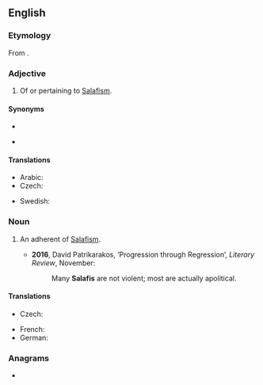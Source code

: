 ==English==
{{wikipedia}}

===Etymology===
From {{bor|en|ar|سَلَفِيّ}}.

===Adjective===
{{en-adj|-}}

# {{lb|en|Islam}} Of or pertaining to [[Salafism]].

====Synonyms====
* {{l|en|Wahhabi}}
* {{l|en|Nasibi}} {{qualifier|derogatory}}

====Translations====
{{trans-top|of or pertaining to Salafism}}
* Arabic: {{t|ar|سَلَفِيّ|m}}
* Czech: {{t|cs|salafistický}}
{{trans-mid}}
* Swedish: {{t|sv|salafistisk}}
{{trans-bottom}}

===Noun===
{{en-noun}}

# {{lb|en|Islam}} An adherent of [[Salafism]].
#*'''2016''', David Patrikarakos, ‘Progression through Regression’, ''Literary Review'', November:
#*:Many '''Salafis''' are not violent; most are actually apolitical.
#: {{syn|en|Salafist}}

====Translations====
{{trans-top|adherent of Salafism}}
* Czech: {{t|cs|salafista|m}}
{{trans-mid}}
* French: {{t+|fr|salafiste}}
* German: {{t+|de|Salafist|m}}
{{trans-bottom}}

===Anagrams===
* {{anagrams|en|a=aafils|Faisal}}